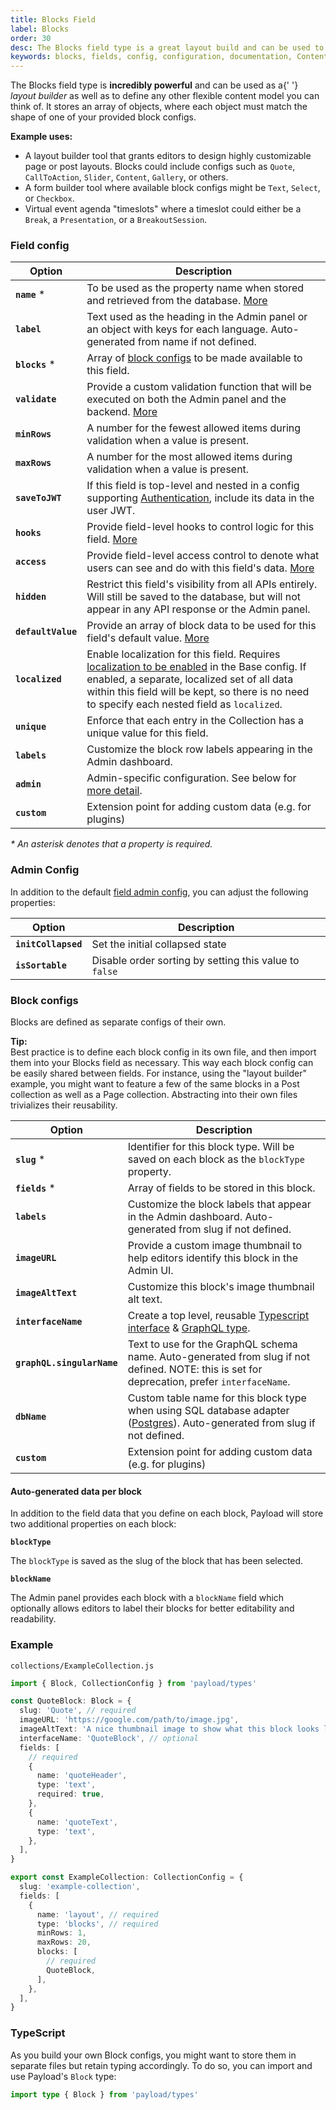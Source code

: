```yaml
---
title: Blocks Field
label: Blocks
order: 30
desc: The Blocks field type is a great layout build and can be used to construct any flexible content model. Learn how to use Block fields, see examples and options.
keywords: blocks, fields, config, configuration, documentation, Content Management System, cms, headless, javascript, node, react, express
---
```


<Banner>
  The Blocks field type is <strong>incredibly powerful</strong> and can be used as a{' '}
  <em>layout builder</em> as well as to define any other flexible content model you can think of. It
  stores an array of objects, where each object must match the shape of one of your provided block
  configs.
</Banner>

<LightDarkImage
  srcLight="https://payloadcms.com/images/docs/fields/blocks.png"
  srcDark="https://payloadcms.com/images/docs/fields/blocks-dark.png"
  alt="Admin panel screenshot of add Blocks drawer view"
  caption="Admin panel screenshot of add Blocks drawer view"
/>

**Example uses:**

- A layout builder tool that grants editors to design highly customizable page or post layouts. Blocks could include configs such as `Quote`, `CallToAction`, `Slider`, `Content`, `Gallery`, or others.
- A form builder tool where available block configs might be `Text`, `Select`, or `Checkbox`.
- Virtual event agenda "timeslots" where a timeslot could either be a `Break`, a `Presentation`, or a `BreakoutSession`.

### Field config

| Option             | Description                                                                                                                                                                                                                                                                        |
| ------------------ | ---------------------------------------------------------------------------------------------------------------------------------------------------------------------------------------------------------------------------------------------------------------------------------- |
| **`name`** \*      | To be used as the property name when stored and retrieved from the database. [More](/docs/fields/overview#field-names)                                                                                                                                                             |
| **`label`**        | Text used as the heading in the Admin panel or an object with keys for each language. Auto-generated from name if not defined.                                                                                                                                                     |
| **`blocks`** \*    | Array of [block configs](/docs/fields/blocks#block-configs) to be made available to this field.                                                                                                                                                                                    |
| **`validate`**     | Provide a custom validation function that will be executed on both the Admin panel and the backend. [More](/docs/fields/overview#validation)                                                                                                                                       |
| **`minRows`**      | A number for the fewest allowed items during validation when a value is present.                                                                                                                                                                                                   |
| **`maxRows`**      | A number for the most allowed items during validation when a value is present.                                                                                                                                                                                                     |
| **`saveToJWT`**    | If this field is top-level and nested in a config supporting [Authentication](/docs/authentication/config), include its data in the user JWT.                                                                                                                                      |
| **`hooks`**        | Provide field-level hooks to control logic for this field. [More](/docs/fields/overview#field-level-hooks)                                                                                                                                                                         |
| **`access`**       | Provide field-level access control to denote what users can see and do with this field's data. [More](/docs/fields/overview#field-level-access-control)                                                                                                                            |
| **`hidden`**       | Restrict this field's visibility from all APIs entirely. Will still be saved to the database, but will not appear in any API response or the Admin panel.                                                                                                                          |
| **`defaultValue`** | Provide an array of block data to be used for this field's default value. [More](/docs/fields/overview#default-values)                                                                                                                                                             |
| **`localized`**    | Enable localization for this field. Requires [localization to be enabled](/docs/configuration/localization) in the Base config. If enabled, a separate, localized set of all data within this field will be kept, so there is no need to specify each nested field as `localized`. |
| **`unique`**       | Enforce that each entry in the Collection has a unique value for this field.                                                                                                                                                                                                       |
| **`labels`**       | Customize the block row labels appearing in the Admin dashboard.                                                                                                                                                                                                                   |
| **`admin`**        | Admin-specific configuration. See below for [more detail](#admin-config).                                                                                                                                                                                                          |
| **`custom`**       | Extension point for adding custom data (e.g. for plugins)                                                                                                                                                                                                                          |

_\* An asterisk denotes that a property is required._

### Admin Config

In addition to the default [field admin config](/docs/fields/overview#admin-config), you can adjust the following properties:

| Option              | Description                        |
| ------------------- | ---------------------------------- |
| **`initCollapsed`**    | Set the initial collapsed state |
| **`isSortable`**       | Disable order sorting by setting this value to `false` |

### Block configs

Blocks are defined as separate configs of their own.

<Banner type="success">
  <strong>Tip:</strong>
  <br />
  Best practice is to define each block config in its own file, and then import them into your
  Blocks field as necessary. This way each block config can be easily shared between fields. For
  instance, using the "layout builder" example, you might want to feature a few of the same blocks
  in a Post collection as well as a Page collection. Abstracting into their own files trivializes
  their reusability.
</Banner>

| Option                     | Description                                                                                                                                                                         |
| -------------------------- | ----------------------------------------------------------------------------------------------------------------------------------------------------------------------------------- |
| **`slug`** \*              | Identifier for this block type. Will be saved on each block as the `blockType` property.                                                                                            |
| **`fields`** \*            | Array of fields to be stored in this block.                                                                                                                                         |
| **`labels`**               | Customize the block labels that appear in the Admin dashboard. Auto-generated from slug if not defined.                                                                             |
| **`imageURL`**             | Provide a custom image thumbnail to help editors identify this block in the Admin UI.                                                                                               |
| **`imageAltText`**         | Customize this block's image thumbnail alt text.                                                                                                                                    |
| **`interfaceName`**        | Create a top level, reusable [Typescript interface](/docs/typescript/generating-types#custom-field-interfaces) & [GraphQL type](/docs/graphql/graphql-schema#custom-field-schemas). |
| **`graphQL.singularName`** | Text to use for the GraphQL schema name. Auto-generated from slug if not defined. NOTE: this is set for deprecation, prefer `interfaceName`.                                        |
| **`dbName`**               | Custom table name for this block type when using SQL database adapter ([Postgres](/docs/database/postgres)). Auto-generated from slug if not defined.
| **`custom`**               | Extension point for adding custom data (e.g. for plugins)                                                                                                                           |

#### Auto-generated data per block

In addition to the field data that you define on each block, Payload will store two additional properties on each block:

**`blockType`**

The `blockType` is saved as the slug of the block that has been selected.

**`blockName`**

The Admin panel provides each block with a `blockName` field which optionally allows editors to label their blocks for better editability and readability.

### Example

`collections/ExampleCollection.js`

```ts
import { Block, CollectionConfig } from 'payload/types'

const QuoteBlock: Block = {
  slug: 'Quote', // required
  imageURL: 'https://google.com/path/to/image.jpg',
  imageAltText: 'A nice thumbnail image to show what this block looks like',
  interfaceName: 'QuoteBlock', // optional
  fields: [
    // required
    {
      name: 'quoteHeader',
      type: 'text',
      required: true,
    },
    {
      name: 'quoteText',
      type: 'text',
    },
  ],
}

export const ExampleCollection: CollectionConfig = {
  slug: 'example-collection',
  fields: [
    {
      name: 'layout', // required
      type: 'blocks', // required
      minRows: 1,
      maxRows: 20,
      blocks: [
        // required
        QuoteBlock,
      ],
    },
  ],
}
```

### TypeScript

As you build your own Block configs, you might want to store them in separate files but retain typing accordingly. To do so, you can import and use Payload's `Block` type:

```ts
import type { Block } from 'payload/types'
```

